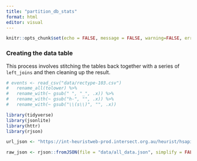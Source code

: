 ```yaml
---
title: "partition_db_stats"
format: html
editor: visual
---
```


```r
knitr::opts_chunk$set(echo = FALSE, message = FALSE, warning=FALSE, error=FALSE)

```

### Creating the data table

This process involves stitching the tables back together with a series of `left_joins` and then cleaning up the result.

```r
# events <- read_csv("data/rectype-103.csv")  
#   rename_all(tolower) %>%
#   rename_with(~ gsub(" ", "_", .x)) %>%
#   rename_with(~ gsub("h-", "", .x)) %>%
#   rename_with(~ gsub("\\(s\\)", "", .x))
```

```r
library(tidyverse)
library(jsonlite)
library(httr)
library(rjson)
```

```r
url_json <- "https://int-heuristweb-prod.intersect.org.au/heurist/hsapi/controller/record_output.php?q=%5B%7B%22t%22%3A%22103%22%7D%2C%7B%22sortby%22%3A%22t%22%7D%5D&a=1&db=burgers_partition_literature_2022&depth=all&linkmode=direct&format=json&defs=0&extended=1"

```


```r
raw_json <- rjson::fromJSON(file = "data/all_data.json", simplify = FALSE)
  
```


